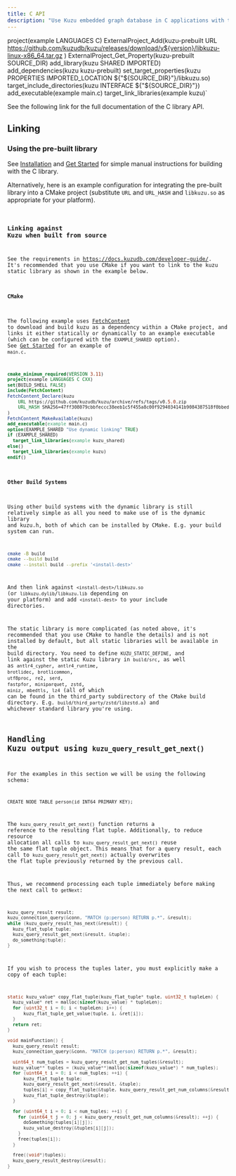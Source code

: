 ```yaml
---
title: C API
description: "Use Kuzu embedded graph database in C applications with the official C API"
---
```



project(example LANGUAGES C)
ExternalProject_Add(kuzu-prebuilt
    URL https://github.com/kuzudb/kuzu/releases/download/v${version}/libkuzu-linux-x86_64.tar.gz
)
ExternalProject_Get_Property(kuzu-prebuilt SOURCE_DIR)
add_library(kuzu SHARED IMPORTED)
add_dependencies(kuzu kuzu-prebuilt)
set_target_properties(kuzu PROPERTIES IMPORTED_LOCATION ${"${SOURCE_DIR}"}/libkuzu.so)
target_include_directories(kuzu INTERFACE ${"${SOURCE_DIR}"})
add_executable(example main.c)
target_link_libraries(example kuzu)`

See the following link for the full documentation of the C library API.

<LinkCard
  title="C API documentation"
  href="https://kuzudb.github.io/api-docs/c/kuzu_8h.html"
/>

## Linking

### Using the pre-built library

See [Installation](/installation) and [Get Started](/get-started) for simple manual instructions for building with the C library.

Alternatively, here is an example configuration for integrating the pre-built library into a CMake project (substitute `URL` and `URL_HASH` and `libkuzu.so` as appropriate for your platform).
<Code code={CMAKE_CONTENT} lang="cmake"/>

### Linking against Kuzu when built from source

See the requirements in https://docs.kuzudb.com/developer-guide/.
It's recommended that you use CMake if you want to link to the kuzu static library as shown in the example below.

#### CMake

The following example uses [FetchContent](https://cmake.org/cmake/help/latest/module/FetchContent.html) to download and build kuzu as a dependency within a CMake project, and links it either statically or dynamically to an example executable (which can be configured with the `EXAMPLE_SHARED` option). See [Get Started](/get-started) for an example of `main.c`.
```cmake
cmake_minimum_required(VERSION 3.11)
project(example LANGUAGES C CXX)
set(BUILD_SHELL FALSE)
include(FetchContent)
FetchContent_Declare(kuzu
    URL https://github.com/kuzudb/kuzu/archive/refs/tags/v0.5.0.zip
    URL_HASH SHA256=47ff308079cbbfeccc38eeb1c5f455a8c00f9294034141b9084387518f0bbed9
)
FetchContent_MakeAvailable(kuzu)
add_executable(example main.c)
option(EXAMPLE_SHARED "Use dynamic linking" TRUE)
if (EXAMPLE_SHARED)
  target_link_libraries(example kuzu_shared)
else()
  target_link_libraries(example kuzu)
endif()
```

#### Other Build Systems

Using other build systems with the dynamic library is still relatively simple as all you need to make use of is the dynamic library and kuzu.h, both of which can be installed by CMake. E.g. your build system can run.
```bash
cmake -B build
cmake --build build
cmake --install build --prefix '<install-dest>'
```
And then link against `<install-dest>/libkuzu.so` (or `libkuzu.dylib`/`libkuzu.lib` depending on your platform) and add `<install-dest>` to your include directories.


The static library is more complicated (as noted above, it's recommended that you use CMake to handle the details) and is not installed by default, but all static libraries will be available in the build directory.
You need to define `KUZU_STATIC_DEFINE`, and link against the static Kuzu library in `build/src`, as well as `antlr4_cypher`, `antlr4_runtime`, `brotlidec`, `brotlicommon`, `utf8proc`, `re2`, `serd`, `fastpfor`, `miniparquet`, `zstd`, `miniz`, `mbedtls`, `lz4` (all of which can be found in the third_party subdirectory of the CMake build directory. E.g. `build/third_party/zstd/libzstd.a`) and whichever standard library you're using.

## Handling Kuzu output using `kuzu_query_result_get_next()`

For the examples in this section we will be using the following schema:
```cypher
CREATE NODE TABLE person(id INT64 PRIMARY KEY);
```

The `kuzu_query_result_get_next()` function returns a reference to the resulting flat tuple. Additionally, to reduce resource allocation all calls to `kuzu_query_result_get_next()` reuse the same
flat tuple object. This means that for a query result, each call to `kuzu_query_result_get_next()` actually overwrites the flat tuple previously returned by the previous call.

Thus, we recommend processing each tuple immediately before making the next call to `getNext`:

```c
kuzu_query_result result;
kuzu_connection_query(&conn, "MATCH (p:person) RETURN p.*", &result);
while (kuzu_query_result_has_next(&result)) {
  kuzu_flat_tuple tuple;
  kuzu_query_result_get_next(&result, &tuple);
  do_something(tuple);
}
```

If you wish to process the tuples later, you must explicitly make a copy of each tuple:
```c
static kuzu_value* copy_flat_tuple(kuzu_flat_tuple* tuple, uint32_t tupleLen) {
  kuzu_value* ret = malloc(sizeof(kuzu_value) * tupleLen);
  for (uint32_t i = 0; i < tupleLen; i++) {
      kuzu_flat_tuple_get_value(tuple, i, &ret[i]);
  }
  return ret;
}

void mainFunction() {
  kuzu_query_result result;
  kuzu_connection_query(&conn, "MATCH (p:person) RETURN p.*", &result);

  uint64_t num_tuples = kuzu_query_result_get_num_tuples(&result);
  kuzu_value** tuples = (kuzu_value**)malloc(sizeof(kuzu_value*) * num_tuples);
  for (uint64_t i = 0; i < num_tuples; ++i) {
      kuzu_flat_tuple tuple;
      kuzu_query_result_get_next(&result, &tuple);
      tuples[i] = copy_flat_tuple(&tuple, kuzu_query_result_get_num_columns(&result));
      kuzu_flat_tuple_destroy(&tuple);
  }

  for (uint64_t i = 0; i < num_tuples; ++i) {
    for (uint64_t j = 0; j < kuzu_query_result_get_num_columns(&result); ++j) {
      doSomething(tuples[i][j]);
      kuzu_value_destroy(&tuples[i][j]);
    }
    free(tuples[i]);
  }

  free((void*)tuples);
  kuzu_query_result_destroy(&result);
}
```
